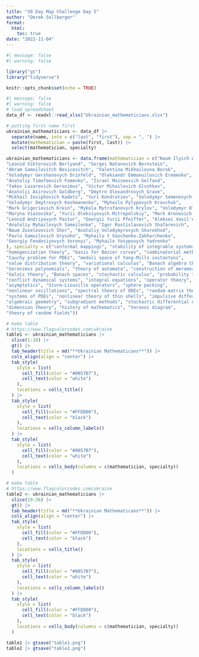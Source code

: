 ```yaml
---
title: "30 Day Map Challenge Day 5"
author: "Derek Sollberger"
format: 
  html:
    toc: true
date: "2022-11-04"
---
```


```r
#| message: false
#| warning: false

library("gt")
library("tidyverse")

knitr::opts_chunk$set(echo = TRUE)
```

```r
#| message: false
#| warning: false
# load spreadsheet
data_df <- readxl::read_xlsx("Ukrainian_mathematicians.xlsx")

# putting first name first
ukrainian_mathematicians <- data_df |>
  separate(name, into = c("last", "first"), sep = ", ") |>
  mutate(mathematician = paste(first, last)) |>
  select(mathematician, specialty)
```

```r
ukrainian_mathematicians <- data.frame(mathematician = c("Naum Ilyich Akhiezer", "Vladimir Igorevich Arnold", 
"Leonid Viktorovich Berlyand", "Sergei Natanovich Bernstein", 
"Abram Samoilovitch Besicovitch", "Valentina Mikhailovna Borok", 
"Volodymyr Gershonovych Drinfeld", "Oleksandr Emmanuilovich Eremenko", 
"Anatoliy Timofeevich Fomenko", "Israel Moiseevich Gelfand", 
"Yakov Lazarevich Geronimus", "Victor Mihailovich Glushkov", 
"Anatolii Asirovich Goldberg", "Dmytro Olexandrovych Grave", 
"Mikhail Iosiphovich Kadets", "Yuri Kondratiev", "Volodymyr Semenovych Korolyuk", 
"Volodymyr Dmytrovych Koshmanenko", "Myhailo Pylypovych Kravchuk", 
"Mark Grigorievich Krein", "Mykola Mytrofanovych Krylov", "Volodymyr Olexandrovych Marchenko", 
"Maryna Viazovska", "Yurii Oleksiyovych Mitropolskiy", "Mark Aronovich Naimark", 
"Leonid Andriyovych Pastur", "Georgii Yurii Pfeiffer", "Aleksei Vasil'evich Pogorelov", 
"Anatoliy Myhailovych Samoilenko", "Igor Rostislavovich Shafarevich", 
"Naum Zuselevevich Shor", "Anatoliy Volodymyrovych Skorokhod", 
"Pavlo Samuilovich Urysohn", "Myhailo Y Vaschenko-Zakharchenko", 
"Georgiy Feodosiyovych Voronyi", "Myhailo Yosypovych Yadrenko"
), specialty = c("conformal mappings", "stability of integrable systems", 
"homogenization theory", "basis for Bézier curves", "combinatorial methods", 
"Cauchy problem for PDEs", "moduli space of Yang-Mills instantons", 
"value distribution theory", "variational calculus", "Banach algebra theory", 
"Geronimus polynomials", "theory of automata", "construction of meromorphic functions", 
"Galois theory", "Banach spaces", "stochastic calculus", "probability theory", 
"conflict dynamical systems", "integral equations", "operator theory", 
"asymptotics", "Sturm-Liouville operators", "sphere packing", 
"nonlinear oscillations", "spectral thoery of ODEs", "random matrix theory", 
"systems of PDEs", "nonlinear theory of thin shells", "impulsive differential equations", 
"algebraic geometry", "subgradient methods", "stochastic differential equations", 
"dimension theory", "history of mathematics", "Voronoi diagram", 
"theory of random fields"))
```


```r
# make table
# https://www.flagcolorcodes.com/ukraine
table1 <- ukrainian_mathematicians |>
  slice(1:18) |>
  gt() |>
  tab_header(title = md("**Ukrainian Mathematicans**")) |>
  cols_align(align = "center") |>
  tab_style(
    style = list(
      cell_fill(color = "#0057B7"),
      cell_text(color = "white")
    ),
    locations = cells_title()
  ) |>
  tab_style(
    style = list(
      cell_fill(color = "#FFDD00"),
      cell_text(color = "black")
    ),
    locations = cells_column_labels()
  ) |>
  tab_style(
    style = list(
      cell_fill(color = "#0057B7"),
      cell_text(color = "white")
    ),
    locations = cells_body(columns = c(mathematician, specialty))
  )
```

```r
# make table
# https://www.flagcolorcodes.com/ukraine
table2 <- ukrainian_mathematicians |>
  slice(19:36) |>
  gt() |>
  tab_header(title = md("**Ukrainian Mathematicans**")) |>
  cols_align(align = "center") |>
  tab_style(
    style = list(
      cell_fill(color = "#FFDD00"),
      cell_text(color = "black")
    ),
    locations = cells_title()
  ) |>
  tab_style(
    style = list(
      cell_fill(color = "#0057B7"),
      cell_text(color = "white")
    ),
    locations = cells_column_labels()
  ) |>
  tab_style(
    style = list(
      cell_fill(color = "#FFDD00"),
      cell_text(color = "black")
    ),
    locations = cells_body(columns = c(mathematician, specialty))
  )
```


```r
table1 |> gtsave("table1.png")
table2 |> gtsave("table2.png")
```

